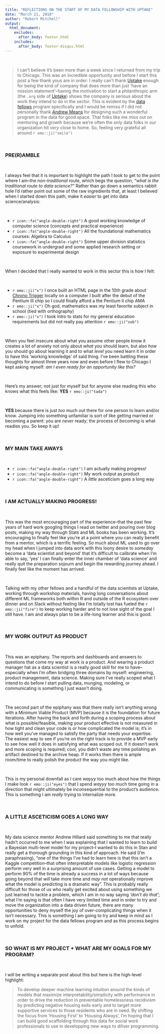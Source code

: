 ```yaml
---
title: "REFLECTIONS ON THE START OF MY DATA FELLOWSHIP WITH UPTAKE"
date: "March 21, 2018"
author: "Robert Mitchell"
output:
  html_document:
    excludes:
      after_body: footer.html
    includes:
      after_body: footer-disqus.html
---
```


<br>

> I can't believe it's been more than a week since I returned from my trip to Chicago. This was an incredible opportunity and before I start this post a few thank yous are in order: I really can't thank [Uptake](www.uptake.com) enough for being the kind of company that does more than just 'have an mission statement'--having the motivation to start a philanthropic arm (the `.org` side of [Uptake](www.uptake.org)) shows the company is serious about the work they intend to do in the sector. This is evident by the [data fellows](https://www.uptake.org/data-fellows.html) program specifically and I would be remiss if I did not personally thank [Andrew Means](http://meanswelldoesgood.com/) for designing such a wonderful program in the data for good space. That folks like me miss out on mentoring and growth because we're often the only data folks in our organization hit _very_ close to home. So, feeling very grateful all around `r emo::ji("smile")`

<br>

### PRE(R)AMBLE

<br>

I always feel that it is important to highlight the path I took to get to the point where I am--the _non-traditional_ route, which begs the question, _"what is the traditional route to data science?"_ Rather than go down a semantics rabbit hole I'd rather point out some of the raw ingredients that, at least I believed when I started down this path, make it _easier_ to get into data science/analysis:

<br>

<ul>
  <li>`r icon::fa("angle-double-right")` A good working knowledge of computer science (concepts and practical experience)</li>
  <li>`r icon::fa("angle-double-right")` All the foundational mathematics courses: Algebra to Calculus</li>
  <li>`r icon::fa("angle-double-right")` Some upper division statistics coursework in undergrad and some applied research setting or exposure to experimental design</li>
</ul>

<br>

When I decided that I really wanted to work in this sector this is how I felt:

<br>

<ul>
  <li>`r emo::ji("x")` I once built an HTML page in the 10th grade about [Chrono Trigger](https://en.wikipedia.org/wiki/Chrono_Trigger) locally on a computer I built after the debut of the Pentium III chip so I could finally afford a the Pentium II chip AMA</li>
  <li>`r emo::ji("x")` Oh god, mathematics was my least favorite subject in school (tied with orthography)</li>
  <li>`r emo::ji("x")` I took intro to stats for my general education requirements but did not really pay attention `r emo::ji("sob")`</li>
</ul>

<br>

When you feel insecure about what you assume other people know it creates a lot of anxiety not only about _what_ you should learn, but also _how_ you should go about learning it and to what _level_ you need learn it in order to have this 'working knowledge' of said thing. I've been battling these thoughts for almost three years now and even before I flew to Chicago I kept asking myself: _am I even ready for an opportunity like this?_

<br>

Here's my answer; not just for myself but for anyone else reading this who knows what this feels like: __YES__ `r emo::ji("tada")`

<br>

__YES__ because there is just _too_ much out there for one person to learn and/or know. Jumping into something unfamiliar is sort of like getting married or becoming a parent: you are _never_ ready; the process of _becoming_ is what readies you. So keep it up!

<br>

### MY MAIN TAKE AWAYS

<br>

<ul>
  <li>`r icon::fa("angle-double-right")` I am actually making progress!</li>
  <li>`r icon::fa("angle-double-right")` My work output as product</li>
  <li>`r icon::fa("angle-double-right")` A _little_ asceticism goes a long way</li>
</ul>

<br>

### I AM ACTUALLY MAKING PROGRESS!

<br>

This was the most encouraging part of the experience--that the past few years of hard work googling things I read on twitter and pouring over blog posts, making my way through Stats and ML books has been working. It's encouraging to finally feel like you're at a point where you can really benefit from a mentor, which is a terrific feeling. So much about ML used to go over my head when I jumped into data work with this loony desire to _someday_ become a 'data scientist and beyond' that it's difficult to calibrate when I'm able to say, 'yes' I can finally enter the inner chamber of 'data science' and really quit the preparation sojourn and begin the rewarding journey ahead. I finally feel like the moment has arrived.

<br>

Talking with my other fellows and a handful of the data scientists at Uptake, working through workshop materials, having long conversations about different ML frameworks both within R and outside of the R ecosystem over dinner and on Slack without feeling like I'm totally lost has fueled the `r emo::ji("fire")` to keep working harder and to not lose sight of the goal I still have. I am and always plan to be a life-long learner and this is good.

<br>

### MY WORK OUTPUT AS PRODUCT

<br>

This was an epiphany. The reports and dashboards and answers to questions that come my way at work _is_ a product. And wearing a product manager hat as a data scientist is a really good skill for me to have--especially when I'm often bridging three domains by myself: engineering, product management, data science. Making sure I've really scoped what I intend to do before I start pulling data, munging, modeling, or communicating is something I just wasn't doing. 

<br>

The second part of the epiphany was that there really isn't anything wrong with a Minimum Viable Product (MVP) because it is the foundation for future iterations. After having the back and forth during a scoping process about what is possible/feasible, making your product effective is not measured in how tight and clean your code is or how complicated the model is; it's in how well you've managed to satisfy the party that needs your expertise. The easiest way to see if you're on the right track is to provide a MVP early to see how well it does in satisfying what was scoped out. If it doesn't work and more scoping is required; cool, you didn't waste any time polishing an artifact destined to the archive heap. If it works then there is ample room/time to really polish the product the way you might like. 

<br>

This is my personal downfall as I care _wayyy_ too much about how the things I make look `r emo::ji("eyes")` that I spend _wayyy_ too much time going in a direction that might ultimately be inconsequential to the product's audience. This is something I am _really_ trying to internalize more. 

<br>

### A LITTLE ASCETICISM GOES A LONG WAY

<br>

My data science mentor Andrew Hillard said something to me that really hadn't occurred to me when I was explaining that I wanted to learn to build a Bayesian multi-level model for my project--I wanted to do this in Stan and really get a thorough grounding in this kind of approach. He said (I'm paraphrasing), "one of the things I've had to learn here is that this isn't a Kaggle competition--that often interpretable models like logistic regression perform very well in a surprising amount of use cases. Getting a model to perform 90% of the time is already a success in a lot of ways because going beyond that _will_ take more time and _may not_ operationally improve what the model is predicting is a dramatic way". This is probably really difficult for those of us who really get excited about using something we just learned to tackle a problem, which I am in no way saying _'don't do that'_; what I'm saying is that often I have very limited time and in order to try and move the organization into a data driven future, there are many opportunities to deny myself the joy of over-complicating things when it isn't necessary. This is something I am going to try and keep in mind as I work on my project for the data fellows program and as this process begins to unfold.

<br>

### SO WHAT IS MY PROJECT + WHAT ARE MY GOALS FOR MY PROGRAM?

<br>

I will be writing a separate post about this but here is the high-level highlight:

> To develop deeper machine learning intuition around the kinds of models that maximize interpretability/simplicity with performance in order to drive the reduction in preventable homelessness recidivism by predicting negative housing exits early and to target more supportive services to those residents who are in need. By shifting the focus from 'Housing First' to 'Housing Always', I'm hoping that I can build good scaffolding through this data for social work professionals to use in developping new ways to diliver programming. 

<br>
<br>
<br>
